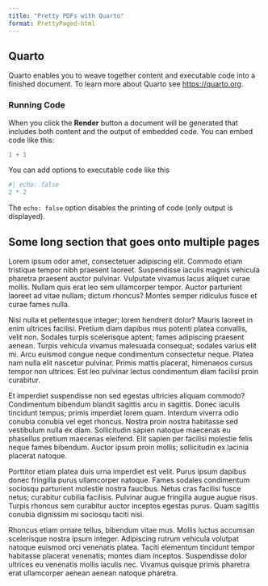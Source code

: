```yaml
---
title: "Pretty PDFs with Quarto"
format: PrettyPaged-html
---
```


## Quarto

Quarto enables you to weave together content and executable code into a finished document. To learn more about Quarto see <https://quarto.org>.

### Running Code

When you click the **Render** button a document will be generated that includes both content and the output of embedded code. You can embed code like this:

```r
1 + 1
```

You can add options to executable code like this

```r
#| echo: false
2 * 2
```

The `echo: false` option disables the printing of code (only output is displayed).

## Some long section that goes onto multiple pages

Lorem ipsum odor amet, consectetuer adipiscing elit. Commodo etiam tristique tempor nibh praesent laoreet. Suspendisse iaculis magnis vehicula pharetra praesent auctor pulvinar. Vulputate vivamus lacus aliquet curae mollis. Nullam quis erat leo sem ullamcorper tempor. Auctor parturient laoreet ad vitae nullam; dictum rhoncus? Montes semper ridiculus fusce et curae fames nulla.

Nisi nulla et pellentesque integer; lorem hendrerit dolor? Mauris laoreet in enim ultrices facilisi. Pretium diam dapibus mus potenti platea convallis, velit non. Sodales turpis scelerisque aptent; fames adipiscing praesent aenean. Turpis vehicula vivamus malesuada consequat; sodales varius elit mi. Arcu euismod congue neque condimentum consectetur neque. Platea nam nulla elit nascetur pulvinar. Primis mattis placerat, himenaeos cursus tempor non ultrices. Est leo pulvinar lectus condimentum diam facilisi proin curabitur.

Et imperdiet suspendisse non sed egestas ultricies aliquam commodo? Condimentum bibendum blandit sagittis arcu in sagittis. Donec iaculis tincidunt tempus; primis imperdiet lorem quam. Interdum viverra odio conubia conubia vel eget rhoncus. Nostra proin nostra habitasse sed vestibulum nulla ex diam. Sollicitudin sapien natoque maecenas eu phasellus pretium maecenas eleifend. Elit sapien per facilisi molestie felis neque fames bibendum. Auctor ipsum proin mollis; sollicitudin ex lacinia placerat natoque.

Porttitor etiam platea duis urna imperdiet est velit. Purus ipsum dapibus donec fringilla purus ullamcorper natoque. Fames sodales condimentum sociosqu parturient molestie nostra faucibus. Netus cras facilisi fusce netus; curabitur cubilia facilisis. Pulvinar augue fringilla augue augue risus. Turpis rhoncus sem curabitur auctor inceptos egestas purus. Quam sagittis conubia dignissim mi sociosqu taciti nisi.

Rhoncus etiam ornare tellus, bibendum vitae mus. Mollis luctus accumsan scelerisque nostra ipsum integer. Adipiscing rutrum vehicula volutpat natoque euismod orci venenatis platea. Taciti elementum tincidunt tempor habitasse placerat venenatis; montes diam inceptos. Suspendisse dolor ultrices eu venenatis mollis iaculis nec. Vivamus quisque primis pharetra erat ullamcorper aenean aenean natoque pharetra.
